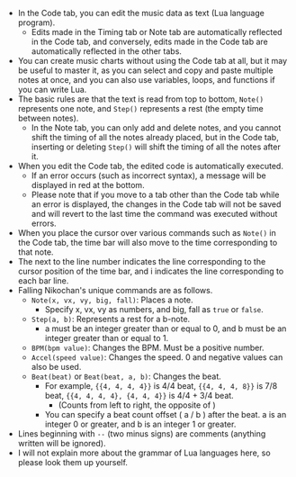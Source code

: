 
- In the Code tab, you can edit the music data as text (Lua language program).
  - Edits made in the Timing tab or Note tab are automatically reflected in the Code tab, and conversely, edits made in the Code tab are automatically reflected in the other tabs.
- You can create music charts without using the Code tab at all, but it may be useful to master it, as you can select and copy and paste multiple notes at once, and you can also use variables, loops, and functions if you can write Lua.
- The basic rules are that the text is read from top to bottom, `Note()` represents one note, and `Step()` represents a rest (the empty time between notes).
  - In the Note tab, you can only add and delete notes, and you cannot shift the timing of all the notes already placed, but in the Code tab, inserting or deleting `Step()` will shift the timing of all the notes after it.
- When you edit the Code tab, the edited code is automatically executed.
  - If an error occurs (such as incorrect syntax), a message will be displayed in red at the bottom.
  - Please note that if you move to a tab other than the Code tab while an error is displayed, the changes in the Code tab will not be saved and will revert to the last time the command was executed without errors.
- When you place the cursor over various commands such as `Note()` in the Code tab, the time bar will also move to the time corresponding to that note.
- The <CautionIcon /> next to the line number indicates the line corresponding to the cursor position of the time bar, and <span className="text-sm align-middle">i</span> indicates the line corresponding to each bar line.
- Falling Nikochan's unique commands are as follows.
  - `Note(x, vx, vy, big, fall)`: Places a note.
    - Specify x, vx, vy as numbers, and big, fall as `true` or `false`.
  - `Step(a, b)`: Represents a rest for a b-note.
    - a must be an integer greater than or equal to 0, and b must be an integer greater than or equal to 1.
  - `BPM(bpm value)`: Changes the BPM. Must be a positive number.
  - `Accel(speed value)`: Changes the speed. 0 and negative values can also be used.
  - `Beat(beat)` or `Beat(beat, a, b)`: Changes the beat.
    - For example, `{{4, 4, 4, 4}}` is 4/4 beat,
    `{{4, 4, 4, 8}}` is 7/8 beat,
    `{{4, 4, 4, 4}, {4, 4, 4}}` is 4/4 + 3/4 beat.
      - (Counts from left to right, the opposite of <BeatSlime size={4} />)
    - You can specify a beat count offset ( a / b ) after the beat.
    a is an integer 0 or greater, and b is an integer 1 or greater.
- Lines beginning with `--` (two minus signs) are comments (anything written will be ignored).
- I will not explain more about the grammar of Lua languages here, so please look them up yourself.
